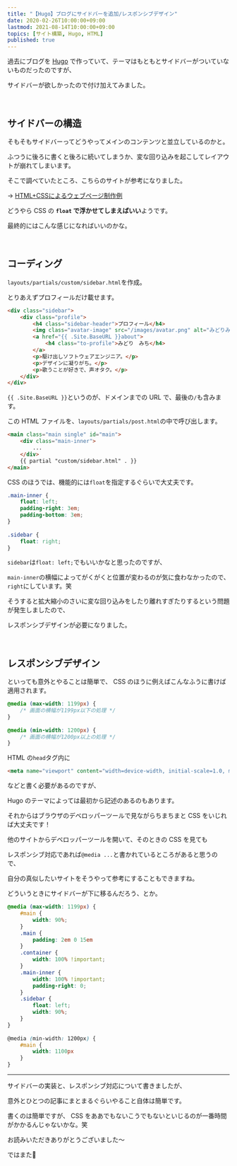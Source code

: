 ```yaml
---
title: "【Hugo】ブログにサイドバーを追加/レスポンシブデザイン"
date: 2020-02-26T10:00:00+09:00
lastmod: 2021-08-14T10:00:00+09:00
topics: [サイト構築, Hugo, HTML]
published: true
---
```


過去にブログを [Hugo](https://gohugo.io/) で作っていて、テーマはもともとサイドバーがついていないものだったのですが、

サイドバーが欲しかったので付け加えてみました。
<!--more-->
<br />

## サイドバーの構造

そもそもサイドバーってどうやってメインのコンテンツと並立しているのかと。

ふつうに後ろに書くと後ろに続いてしまうか、変な回り込みを起こしてレイアウトが崩れてしまいます。

そこで調べていたところ、こちらのサイトが参考になりました。

→ [HTML+CSSによるウェブページ制作例](http://www.htmq.com/csskihon/401.shtml)

どうやら CSS の **`float` で浮かせてしまえばいい**ようです。

最終的にはこんな感じになればいいのかな。

<postimage src="blueprint" ext="png" alt="完成イメージ" />

<relpos link="add-toc" />

<br/>

## コーディング

`layouts/partials/custom/sidebar.html`を作成。

とりあえずプロフィールだけ載せます。

```html name=sidebar.html
<div class="sidebar">
    <div class="profile">
        <h4 class="sidebar-header">プロフィール</h4>
        <img class="avatar-image" src="/images/avatar.png" alt="みどりみち">
        <a href="{{ .Site.BaseURL }}about">
            <h4 class="to-profile">みどり　みち</h4>
        </a>
        <p>駆け出しソフトウェアエンジニア。</p>
        <p>デザインに凝りがち。</p>
        <p>歌うことが好きで、声オタク。</p>
    </div>
</div>
```

`{{ .Site.BaseURL }}`というのが、ドメインまでの URL で、最後の`/`も含みます。

この HTML ファイルを、`layouts/partials/post.html`の中で呼び出します。

```html name=post.html hl_lines=5
<main class="main single" id="main">
    <div class="main-inner">
        ...
    </div>
    {{ partial "custom/sidebar.html" . }}
</main>
```

CSS のほうでは、機能的には`float`を指定するぐらいで大丈夫です。

```css name=/assets/scss/_custom/custom.scss　または　/static/css/custom.css hl_lines=2,8
.main-inner {
    float: left;
    padding-right: 3em;
    padding-bottom: 3em;
}
　
.sidebar {
    float: right;
}
```

`sidebar`は`float: left;`でもいいかなと思ったのですが、

`main-inner`の横幅によってがくがくと位置が変わるのが気に食わなかったので、`right`にしています。笑

そうすると拡大縮小のさいに変な回り込みをしたり離れすぎたりするという問題が発生しましたので、

レスポンシブデザインが必要になりました。

<relpos link="site-customize-hoho" />

<br />

## レスポンシブデザイン

といっても意外とやることは簡単で、 CSS のほうに例えばこんなふうに書けば適用されます。

```css
@media (max-width: 1199px) {
    /* 画面の横幅が1199px以下の処理 */
}
　
@media (min-width: 1200px) {
    /* 画面の横幅が1200px以上の処理 */
}
```

HTML の`head`タグ内に

```html hide_nums
<meta name="viewport" content="width=device-width, initial-scale=1.0, maximum-scale=2.0, user-scalable=yes">
```

などと書く必要があるのですが、

Hugo のテーマによっては最初から記述のあるのもあります。

それからはブラウザのデベロッパーツールで見ながらちまちまと CSS をいじれば大丈夫です！

他のサイトからデベロッパーツールを開いて、そのときの CSS を見ても

レスポンシブ対応であれば`@media ...`と書かれているところがあると思うので、

自分の真似したいサイトをそうやって参考にすることもできますね。

どういうときにサイドバーが下に移るんだろう、とか。

```scss name=custom.scss
@media (max-width: 1199px) {
    #main {
        width: 90%;
    }
    .main {
        padding: 2em 0 15em
    }
    .container {
        width: 100% !important;
    }
    .main-inner {
        width: 100% !important;
        padding-right: 0;
    }
    .sidebar {
        float: left;
        width: 90%;
    }
}
　
@media (min-width: 1200px) {
    #main {
        width: 1100px
    }
}
```

<relpos link="blog-fukidashi" />

---

サイドバーの実装と、レスポンシブ対応について書きましたが、

意外とひとつの記事にまとまるぐらいやること自体は簡単です。

書くのは簡単ですが、 CSS をああでもないこうでもないといじるのが一番時間がかかるんじゃないかな。笑

お読みいただきありがとうございました～

ではまた👋
